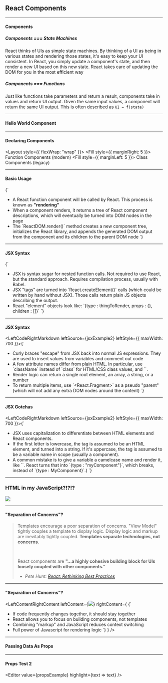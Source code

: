 <!-- prettier-ignore-start -->

<!-- prettier-ignore-end -->

## React Components


---

#### Components

##### Components === State Machines

React thinks of UIs as simple state machines. By thinking of a UI as being in various states and rendering those states, it's easy to keep your UI consistent. In React, you simply update a component's state, and then render a new UI based on this new state. React takes care of updating the DOM for you in the most efficient way

##### Components === Functions

Just like functions take parameters and return a result, components take in values and return UI output. Given the same input values, a component will return the same UI output. This is often described as `UI = f(state)`

---


#### Hello World Component

<ComponentPlayground code={helloWorld} />

---


#### Declaring Components

<Layout style={{ flexWrap: "wrap" }}>
  <Fill style={{ marginRight: 5 }}>
    <Heading textColor="tertiary" size={6}>
      Function Components (modern)
    </Heading>
    <CodePane lang="jsx" source={functionComponents} />
  </Fill>
  <Fill style={{ marginLeft: 5 }}>
    <Heading textColor="tertiary" size={6}>
      Class Components (legacy)
    </Heading>
    <CodePane lang="javascript" source={classComponents} />
  </Fill>
</Layout>

---


#### Basic Usage

<LeftCodeRightMarkdown leftSource={renderExample}>{`
- A React function component will be called by React. This process is known as
  **"rendering"**
- When a component renders, it returns a tree of React
  component descriptions, which will eventually be turned into DOM nodes in the
  page
- The \`ReactDOM.render()\` method creates a new component tree,
  initializes the React library, and appends the generated DOM output from the
  component and its children to the parent DOM node
  `}</LeftCodeRightMarkdown>

---


#### JSX Syntax

<LeftCodeRightMarkdown leftSource={jsxExample1}>{`
- JSX is syntax sugar for nested function calls. Not required to use React, but the standard approach. Requires compilation process, usually with Babel.
- JSX "tags" are turned into \`React.createElement()\` calls (which could be written by hand without JSX). Those calls return plain JS objects describing the output. 
- React "element" objects look like: \`{type : thingToRender, props : {}, children : []}\`
  `}</LeftCodeRightMarkdown>

---


#### JSX Syntax

<LeftCodeRightMarkdown leftSource={jsxExample2} leftStyle={{ maxWidth: 700 }}>{`
- Curly braces "escape" from JSX back into normal JS expressions. They are used to insert values from variables and comment out code
- A few attribute names differ from plain HTML. In particular, use \`className\` instead of \`class\` for HTML/CSS class values, and \`<label htmlFor="someInput">\`.
- Render logic can return a single root element, an array, a string, or a number
- To return multiple items, use \`<React.Fragment>\` as a pseudo "parent" (which will not add any extra DOM nodes around the content)
`}</LeftCodeRightMarkdown>

---


#### JSX Gotchas

<LeftCodeRightMarkdown leftSource={jsxExample2} leftStyle={{ maxWidth: 700 }}>{`
- JSX uses capitalization to differentiate between HTML elements and React components. 
- If the first letter is lowercase, the tag is assumed to be an HTML element, and turned into a string. If it's uppercase, the tag is assumed to be a variable name in scope (usually a component).
- A common mistake is to give a variable a camelcase name and render it, like \`<myComponent>\`. React turns that into \`{type : "myComponent"}\`, which breaks, instead of \`{type : MyComponent}\`.)
`}</LeftCodeRightMarkdown>

---


### HTML in my JavaScript?!?!?

<Image src={iamdeveloperJsx} />

---

#### "Separation of Concerns"?

> Templates encourage a poor separation of concerns. "View Model" tightly couples a template to display logic. Display logic and markup are inevitably tightly coupled. **Templates separate technologies, not concerns**.
>
> <br />
>
> React components are **"...a highly cohesive building block for UIs loosely coupled with other components."**
>
> - _Pete Hunt: [React: Rethinking Best Practices](http://www.slideshare.net/floydophone/react-preso-v2)_

---


#### "Separation of Concerns"?

<LeftContentRightContent
  leftContent={<Image src={separationOfConcerns} />}
  rightContent={
    <Markdown>
      {`
- If code frequently changes together, it should stay together
- React allows you to focus on building components, not templates
- Combining "markup" and JavaScript reduces context switching
- Full power of Javascript for rendering logic
   `}
    </Markdown>
  }
/>

---


#### Passing Data As Props

<ComponentPlayground code={propsExample} />

---


#### Props Test 2

<Editor value={propsExample} highlight={text => text} />
